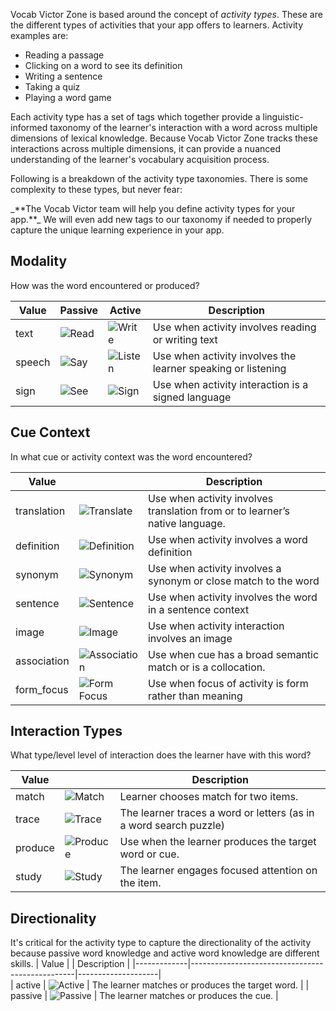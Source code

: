 Vocab Victor Zone is based around the concept of _activity types_. These are the different types of activities that your app offers to learners. Activity examples are:

- Reading a passage
- Clicking on a word to see its definition
- Writing a sentence
- Taking a quiz
- Playing a word game

Each activity type has a set of tags which together provide a linguistic-informed taxonomy of the learner's interaction with a word across multiple dimensions of lexical knowledge. Because Vocab Victor Zone tracks these interactions across multiple dimensions, it can provide a nuanced understanding of the learner's vocabulary acquisition process.

Following is a breakdown of the activity type taxonomies. There is some complexity to these types, but never fear:

<Tip>
  _**The Vocab Victor team will help you define activity types for your app.**_
  We will even add new tags to our taxonomy if needed to properly capture the
  unique learning experience in your app.
</Tip>

## Modality

How was the word encountered or produced?

| Value | Passive | Active | Description |
|----------|----------|----------|----------|
| text  | ![Read](images/activity-types/read.png)  | ![Write](images/activity-types/write.png)  | Use when activity involves reading or writing text  |
| speech  | ![Say](images/activity-types/say.png)  | ![Listen](images/activity-types/hear.png)  | Use when activity involves the learner speaking or listening  |
| sign | ![See](images/activity-types/see.png) | ![Sign](images/activity-types/sign.png)| Use when activity interaction is a signed language |

## Cue Context
In what cue or activity context was the word encountered?

| Value       |          											| Description |
|-------------|-----------------------------------------------------|-------------|
| translation | ![Translate](images/activity-types/translate.png) 	| Use when activity involves translation from or to learner’s native language. |
| definition  | ![Definition](images/activity-types/definition.png) | Use when activity involves a word definition |
| synonym	  | ![Synonym](images/activity-types/synonym.png)		| Use when activity involves a synonym or close match to the word |
| sentence	  | ![Sentence](images/activity-types/sentence.png)		| Use when activity involves the word in a sentence context |
| image		  | ![Image](images/activity-types/image.png)			| Use when activity interaction involves an image |
| association | ![Association](images/activity-types/association.png) | Use when cue has a broad semantic match or is a collocation. |
| form_focus  | ![Form Focus](images/activity-types/form-focus.png) | Use when focus of activity is form rather than meaning |

## Interaction Types
What type/level level of interaction does the learner have with this word?

| Value       |          										| Description |
|-------------|-------------------------------------------------|-------------|	
| match		  | ![Match](images/activity-types/match.png)		| Learner chooses match for two items. |
| trace		  | ![Trace](images/activity-types/trace.jpg)		| The learner traces a word or letters (as in a word search puzzle) |
| produce	  | ![Produce](images/activity-types/produce.png)	| Use when the learner produces the target word or cue. |
| study		  | ![Study](images/activity-types/study.png)		| The learner engages focused attention on the item. |

## Directionality
It's critical for the activity type to capture the directionality of the activity because passive word knowledge and active word knowledge are different skills.
| Value       |          										| Description |
|-------------|-------------------------------------------------|--------------------|	
| active	  | ![Active](images/activity-types/active.png)		| The learner matches or produces the target word. |
| passive	  | ![Passive](images/activity-types/passive.png)	| The learner matches or produces the cue. |


